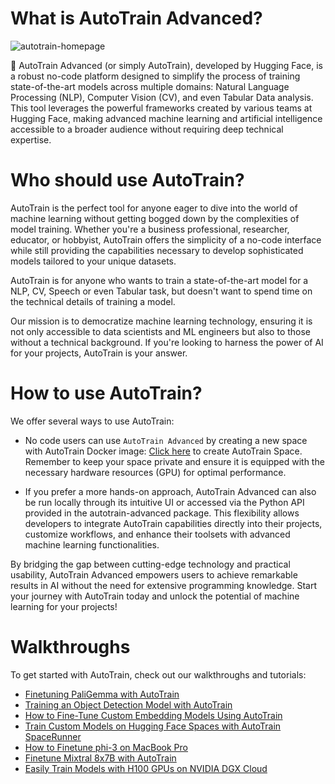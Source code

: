 # What is AutoTrain Advanced?

![autotrain-homepage](https://raw.githubusercontent.com/huggingface/autotrain-advanced/main/static/autotrain_homepage.png)

🤗 AutoTrain Advanced (or simply AutoTrain), developed by Hugging Face, is a robust no-code 
platform designed to simplify the process of training state-of-the-art models across 
multiple domains: Natural Language Processing (NLP), Computer Vision (CV), 
and even Tabular Data analysis. This tool leverages the powerful frameworks created by 
various teams at Hugging Face, making advanced machine learning and artificial intelligence accessible to a broader 
audience without requiring deep technical expertise.

# Who should use AutoTrain?

AutoTrain is the perfect tool for anyone eager to dive into the world of machine learning 
without getting bogged down by the complexities of model training. 
Whether you're a business professional, researcher, educator, or hobbyist, 
AutoTrain offers the simplicity of a no-code interface while still providing the 
capabilities necessary to develop sophisticated models tailored to your unique datasets.

AutoTrain is for anyone who wants to train a state-of-the-art model for a NLP, CV, Speech or even Tabular task,
but doesn't want to spend time on the technical details of training a model. 

Our mission is to democratize machine learning technology, ensuring it is not only 
accessible to data scientists and ML engineers but also to those without a technical 
background. If you're looking to harness the power of AI for your projects, 
AutoTrain is your answer.


# How to use AutoTrain?

We offer several ways to use AutoTrain:

- No code users can use `AutoTrain Advanced` by creating a new space with AutoTrain Docker image: 
[Click here](https://huggingface.co/login?next=/spaces/autotrain-projects/autotrain-advanced?duplicate=true) to create AutoTrain Space.
Remember to keep your space private and ensure it is equipped with the necessary hardware resources (GPU) for optimal performance.

- If you prefer a more hands-on approach, AutoTrain Advanced can also be run locally 
through its intuitive UI or accessed via the Python API provided in the autotrain-advanced 
package. This flexibility allows developers to integrate AutoTrain capabilities directly 
into their projects, customize workflows, and enhance their toolsets with advanced machine 
learning functionalities.


By bridging the gap between cutting-edge technology and practical usability, 
AutoTrain Advanced empowers users to achieve remarkable results in AI without the need 
for extensive programming knowledge. Start your journey with AutoTrain today and unlock 
the potential of machine learning for your projects!


# Walkthroughs

To get started with AutoTrain, check out our walkthroughs and tutorials:

- [Finetuning PaliGemma with AutoTrain](https://huggingface.co/blog/abhishek/paligemma-finetuning-autotrain)
- [Training an Object Detection Model with AutoTrain](https://huggingface.co/blog/abhishek/object-detection-autotrain)
- [How to Fine-Tune Custom Embedding Models Using AutoTrain](https://huggingface.co/blog/abhishek/finetune-custom-embeddings-autotrain)
- [Train Custom Models on Hugging Face Spaces with AutoTrain SpaceRunner](https://huggingface.co/blog/abhishek/autotrain-spacerunner)
- [How to Finetune phi-3 on MacBook Pro](https://huggingface.co/blog/abhishek/phi3-finetune-macbook)
- [Finetune Mixtral 8x7B with AutoTrain](https://huggingface.co/blog/abhishek/autotrain-mixtral-dgx-cloud-local)
- [Easily Train Models with H100 GPUs on NVIDIA DGX Cloud](https://huggingface.co/blog/train-dgx-cloud)
